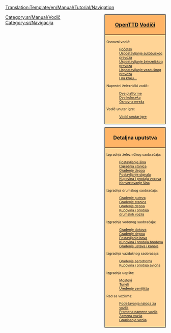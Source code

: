 <noinclude>[[Translation:Template/en/Manual/Tutorial/Navigation]]</noinclude>
<!--
Napomena:
Akvadukti spadaju u 'mostove' (sa vezom ka građenju ustava i kanala), pošto su akvadukti faktički mostovi, ali za brodove.

Mogući vodiči u budućnosti, koji se ne nalaze na listi
- [[Industrijske usluge/Sr]] / [[FIRS prohod]]
- Multistanice
--><div style="float:right; padding-left:12px; background:none;">
<div style="width:180px; border:1px solid #000000; background:#ffb466; padding:5px; -moz-border-radius-topleft:5px; -moz-border-radius-topright:5px; font-size: 12pt;">
<center><strong><font size="3">[[sr/Manual/Main Page|OpenTTD]] [[sr/Manual/Tutorial/Main Page|Vodiči]]</font></strong></center>
</div>
<div style="width:180px;  border:1px solid black; border-top-width: 0px; background:#ffd496; padding:5px; font-size: 8pt;">

Osnovni vodič:
:[[sr/Manual/Tutorial/Main Page|Početak]]
:[[sr/Manual/Tutorial/Autobusi|Uspostavljanje autobuskog prevoza]]
:[[sr/Manual/Tutorial/Vozovi|Uspostavljanje železničkog prevoza]]
:[[sr/Manual/Tutorial/Avioni|Uspostavljanje vazdušnog prevoza]]
:[[sr/Manual/Tutorial/Zaključak|I na kraju...]]
Napredni železnički vodič:
:[[sr/Vodič/Dve platforme|Dve platforme]]
:[[sr/Vodič/Dva koloseka|Dva koloseka]]
:[[sr/Vodič/Osnovna mreža|Osnovna mreža]]
Vodič unutar igre:
:[[sr/Vodič unutar igre|Vodič unutar igre]]

</div>

<div style="width:180px; border:1px solid #000000; background:#ffb466; padding:5px; font-size: 12pt; margin-top: 10px;">
<center><strong><font size="3">Detaljna uputstva</font></strong></center>
</div>
<div style="width:180px;  border:1px solid black; border-top-width: 0px; background:#ffd496; padding:5px; -moz-border-radius-bottomleft:5px; -moz-border-radius-bottomright:8px; font-size: 8pt;">
<span style="font-weight:bold;">

Izgradnja železničkog saobraćaja:
:[[sr/Postavljanje šina|Postavljanje šina]]
:[[sr/Građenje železničkih stanica|Izgradnja stanica]]
:[[sr/Građenje depoa|Građenje depoa]]
:[[sr/Postavljanje signala|Postavljanje signala]]
:[[sr/Kupovina vozova|Kupovina i prodaja vozova]]
:[[sr/Konvertovanje šina|Konvertovanje šina]]

Izgradnja drumskog saobraćaja:
:[[sr/Građenje puteva|Građenje puteva]]
:[[sr/Građenje putničkih i utovarno-istovarnih stanica|Građenje stanica]]
:[[sr/Građenje drumskih depoa|Građenje depoa]]
:[[sr/Kupovina drumskih vozila|Kupovina i prodaja drumskih vozila]]

Izgradnja vodenog saobraćaja:
:[[sr/Građenje dokova|Građenje dokova]]
:[[sr/Građenje brodskih depoa|Građenje depoa]]
:[[sr/Postavljanje bova|Postavljanje bova]]
:[[sr/Kupovina brodova|Kupovina i prodaja brodova]]
:[[sr/Građenje kanala|Građenje ustava i kanala]]

Izgradnja vazdušnog saobraćaja:
:[[sr/Građenje aerodroma|Građenje aerodroma]]
:[[sr/Kupovina vazduhoplova|Kupovina i prodaja aviona]]

Izgradnja uopšte:
:[[sr/Građenje mostova|Mostovi]]
:[[sr/Građenje tunela|Tuneli]]
:[[sr/Uređenje zemljišta|Uređenje zemljišta]]

Rad sa vozilima:
:[[sr/Nalozi|Podešavanja naloga za vozila]]
:[[sr/Promena namene|Promena namene vozila]]
:[[sr/Zamena vozila|Zamena vozila]]
:[[sr/Gupe vozila|Grupisanje vozila]]

</span>
</div>
</div><includeonly>[[Category:sr/Manual/Vodič]]</includeonly><noinclude>

[[Category:sr/Navigacija]]
</noinclude>